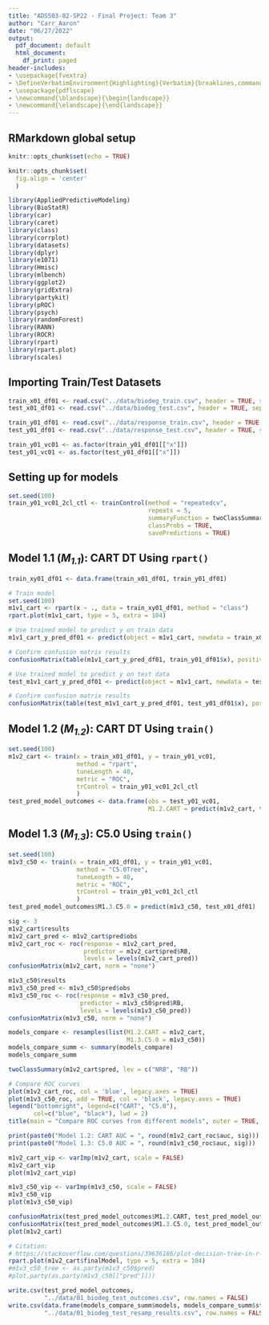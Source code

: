 ```yaml
---
title: "ADS503-02-SP22 - Final Project: Team 3"
author: "Carr_Aaron"
date: "06/27/2022"
output:
  pdf_document: default
  html_document:
    df_print: paged
header-includes:
- \usepackage{fvextra}
- \DefineVerbatimEnvironment{Highlighting}{Verbatim}{breaklines,commandchars=\\\{\}}
- \usepackage{pdflscape}
- \newcommand{\blandscape}{\begin{landscape}}
- \newcommand{\elandscape}{\end{landscape}}
---
```


## RMarkdown global setup
```r
knitr::opts_chunk$set(echo = TRUE)
```

```r
knitr::opts_chunk$set(
  fig.align = 'center'
  )
```

```r
library(AppliedPredictiveModeling)
library(BioStatR)
library(car)
library(caret)
library(class)
library(corrplot)
library(datasets)
library(dplyr)
library(e1071)
library(Hmisc)
library(mlbench)
library(ggplot2)
library(gridExtra)
library(partykit)
library(pROC)
library(psych)
library(randomForest)
library(RANN)
library(ROCR)
library(rpart)
library(rpart.plot)
library(scales)
```

## Importing Train/Test Datasets
```r
train_x01_df01 <- read.csv("../data/biodeg_train.csv", header = TRUE, sep = ",")
test_x01_df01 <- read.csv("../data/biodeg_test.csv", header = TRUE, sep = ",")

train_y01_df01 <- read.csv("../data/response_train.csv", header = TRUE, sep = ",")
test_y01_df01 <- read.csv("../data/response_test.csv", header = TRUE, sep = ",")

train_y01_vc01 <- as.factor(train_y01_df01[["x"]])
test_y01_vc01 <- as.factor(test_y01_df01[["x"]])
```

## Setting up for models
```r
set.seed(100)
train_y01_vc01_2cl_ctl <- trainControl(method = "repeatedcv",
                                       repeats = 5,
                                       summaryFunction = twoClassSummary,
                                       classProbs = TRUE,
                                       savePredictions = TRUE)
```

## Model 1.1 (*M~1.1~*): CART DT Using `rpart()`
```r
train_xy01_df01 <- data.frame(train_x01_df01, train_y01_df01)

# Train model
set.seed(100)
m1v1_cart <- rpart(x ~ ., data = train_xy01_df01, method = "class")
rpart.plot(m1v1_cart, type = 5, extra = 104)

# Use trained model to predict y on train data
m1v1_cart_y_pred_df01 <- predict(object = m1v1_cart, newdata = train_x01_df01, type = "class")

# Confirm confusion matrix results
confusionMatrix(table(m1v1_cart_y_pred_df01, train_y01_df01$x), positive = "RB")

# Use trained model to predict y on test data
test_m1v1_cart_y_pred_df01 <- predict(object = m1v1_cart, newdata = test_x01_df01, type = "class")

# Confirm confusion matrix results
confusionMatrix(table(test_m1v1_cart_y_pred_df01, test_y01_df01$x), positive = "RB")
```

## Model 1.2 (*M~1.2~*): CART DT Using `train()`
```r
set.seed(100)
m1v2_cart <- train(x = train_x01_df01, y = train_y01_vc01,
                   method = "rpart",
                   tuneLength = 40,
                   metric = "ROC",
                   trControl = train_y01_vc01_2cl_ctl
                   )
test_pred_model_outcomes <- data.frame(obs = test_y01_vc01,
                                       M1.2.CART = predict(m1v2_cart, test_x01_df01))
```

## Model 1.3 (*M~1.3~*): C5.0 Using `train()`
```r
set.seed(100)
m1v3_c50 <- train(x = train_x01_df01, y = train_y01_vc01,
                   method = "C5.0Tree",
                   tuneLength = 40,
                   metric = "ROC",
                   trControl = train_y01_vc01_2cl_ctl
                   )
test_pred_model_outcomes$M1.3.C5.0 = predict(m1v3_c50, test_x01_df01)
```

```r
sig <- 3
m1v2_cart$results
m1v2_cart_pred <- m1v2_cart$pred$obs
m1v2_cart_roc <- roc(response = m1v2_cart_pred,
                     predictor = m1v2_cart$pred$RB,
                     levels = levels(m1v2_cart_pred))
confusionMatrix(m1v2_cart, norm = "none")

m1v3_c50$results
m1v3_c50_pred <- m1v3_c50$pred$obs
m1v3_c50_roc <- roc(response = m1v3_c50_pred,
                    predictor = m1v3_c50$pred$RB,
                    levels = levels(m1v3_c50_pred))
confusionMatrix(m1v3_c50, norm = "none")

models_compare <- resamples(list(M1.2.CART = m1v2_cart,
                                 M1.3.C5.0 = m1v3_c50))
models_compare_summ <- summary(models_compare)
models_compare_summ

twoClassSummary(m1v2_cart$pred, lev = c("NRB", "RB"))

# Compare ROC curves
plot(m1v2_cart_roc, col = 'blue', legacy.axes = TRUE)
plot(m1v3_c50_roc, add = TRUE, col = 'black', legacy.axes = TRUE)
legend("bottomright", legend=c("CART", "C5.0"),
       col=c("blue", "black"), lwd = 2)
title(main = "Compare ROC curves from different models", outer = TRUE, line = -1)

print(paste0("Model 1.2: CART AUC = ", round(m1v2_cart_roc$auc, sig)))
print(paste0("Model 1.3: C5.0 AUC = ", round(m1v3_c50_roc$auc, sig)))

m1v2_cart_vip <- varImp(m1v2_cart, scale = FALSE)
m1v2_cart_vip
plot(m1v2_cart_vip)

m1v3_c50_vip <- varImp(m1v3_c50, scale = FALSE)
m1v3_c50_vip
plot(m1v3_c50_vip)

confusionMatrix(test_pred_model_outcomes$M1.2.CART, test_pred_model_outcomes$obs, positive = "RB")
confusionMatrix(test_pred_model_outcomes$M1.3.C5.0, test_pred_model_outcomes$obs, positive = "RB")
plot(m1v2_cart)
```

```r
# Citation: 
# https://stackoverflow.com/questions/39636186/plot-decision-tree-in-r-caret
rpart.plot(m1v2_cart$finalModel, type = 5, extra = 104)
#m1v3_c50_tree <- as.party(m1v3_c50$pred)
#plot.party(as.party(m1v3_c50[["pred"]]))
```

```r
write.csv(test_pred_model_outcomes,
          "../data/01_biodeg_test_outcomes.csv", row.names = FALSE)
write.csv(data.frame(models_compare_summ$models, models_compare_summ$statistics),
          "../data/01_biodeg_test_resamp_results.csv", row.names = FALSE)
```
